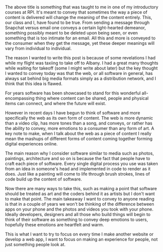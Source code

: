 
The above title is something that was taught to me in one of my introductory
courses at RPI. It's meant to convey that sometimes the way a piece of content
is delivered will change the meaning of the content entirely. This, our class
and I, have found to be true. From sending a message through Snapchat versus
email one conveys a certain light-hearted demeanor, something possibly meant to
be deleted upon being seen, or even something that is too intimate for an email.
All this and more is conveyed to the consumer when they get the message, yet
these deeper meanings will vary from individual to individual.

The reason I wanted to write this post is because of some revelations I had
while my flight was taxiing to take off to Albany. I had a great many thoughts
while waiting for takeoff (some I might write about later) but the key thought I
wanted to convey today was that the web, or all software in general, has always
sat behind big media formats simply as a distribution network, and I think that
this idea is flawed.

For years software has been showcased to stand for this wonderful
all-encompassing thing where content can be shared, people and physical items
can connect, and where the future will exist.

However in recent days I have begun to think of software and more specifically
the web as its own form of content. The web is more dynamic than a video clip,
has more tones than a song, and conveys, or rather has the ability to convey,
more emotions to a consumer than any form of art. A key note to make, when I
talk about the web as a piece of content I really mean the mashups of different
forms of content coming together forming digital experiences online.

The main reason why I consider software similar to media such as photos,
paintings, architecture and so on is because the fact that people have to craft
each piece of software. Every single digital process you use was taken from an
idea in someone's head and implemented in code to render as it does. Just like a
painting will come to life through brush strokes, lines of code build up the
content of software.

Now there are many ways to take this, such as making a point that software
should be treated as art and the coders behind it as artists but I don't want to
make that point. The main takeaway I want to convey to anyone reading is that in
a couple of years we won't be thinking of the difference between apps on your
phone and the photos and videos you took with your phone. Ideally developers,
designers and all those who build things will begin to think of their software
as something to convey deep emotions to users, hopefully these emotions are
heartfelt and warm.

This is what I want to try to focus on every time I make another website or
develop a web app, I want to focus on making an experience for people, not just
something people look at.
